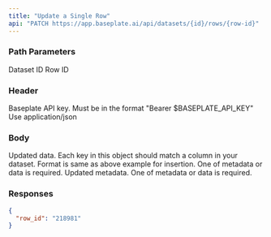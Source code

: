 ```yaml
---
title: "Update a Single Row"
api: "PATCH https://app.baseplate.ai/api/datasets/{id}/rows/{row-id}"
---
```


### Path Parameters

<ParamField path="id" type="string" required>
  Dataset ID
</ParamField>

<ParamField path="row-id" type="string" required>
  Row ID
</ParamField>

### Header

<ParamField header="Authorization" type="string" required>
  Baseplate API key. Must be in the format "Bearer $BASEPLATE_API_KEY"
</ParamField>

<ParamField header="Content-Type" type="string">
  Use application/json
</ParamField>

### Body

<ParamField body="data" type="object" required>
  Updated data. Each key in this object should match a column in your dataset.
  Format is same as above example for insertion. One of metadata or data is
  required.
</ParamField>

<ParamField body="metadata" type="object" required>
  Updated metadata. One of metadata or data is required.
</ParamField>

### Responses

<Tab title="🟢 200: OK">

```json
{
  "row_id": "218981"
}
```

</Tab>
